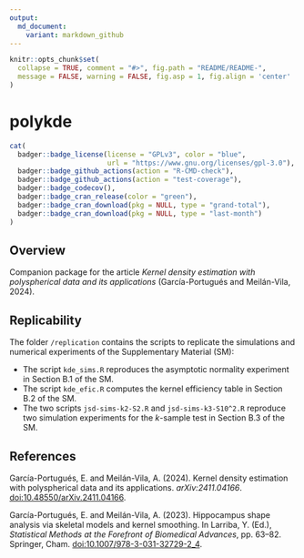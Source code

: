 ```yaml
---
output:
  md_document:
    variant: markdown_github
---
```


```r
knitr::opts_chunk$set(
  collapse = TRUE, comment = "#>", fig.path = "README/README-",
  message = FALSE, warning = FALSE, fig.asp = 1, fig.align = 'center'
)
```

polykde
=======

```r
cat(
  badger::badge_license(license = "GPLv3", color = "blue",
                        url = "https://www.gnu.org/licenses/gpl-3.0"),
  badger::badge_github_actions(action = "R-CMD-check"),
  badger::badge_github_actions(action = "test-coverage"),
  badger::badge_codecov(),
  badger::badge_cran_release(color = "green"),
  badger::badge_cran_download(pkg = NULL, type = "grand-total"),
  badger::badge_cran_download(pkg = NULL, type = "last-month")
)
```

## Overview

Companion package for the article *Kernel density estimation with polyspherical data and its applications* (García-Portugués and Meilán-Vila, 2024).

## Replicability

The folder `/replication` contains the scripts to replicate the simulations and numerical experiments of the Supplementary Material (SM):

* The script `kde_sims.R` reproduces the asymptotic normality experiment in Section B.1 of the SM.
* The script `kde_efic.R` computes the kernel efficiency table in Section B.2 of the SM.
* The two scripts `jsd-sims-k2-S2.R` and `jsd-sims-k3-S10^2.R` reproduce two simulation experiments for the $k$-sample test in Section B.3 of the SM.

## References

García-Portugués, E. and Meilán-Vila, A. (2024). Kernel density estimation with polyspherical data and its applications. *arXiv:2411.04166*. [doi:10.48550/arXiv.2411.04166](https://doi.org/10.48550/arXiv.2411.04166).

García-Portugués, E. and Meilán-Vila, A. (2023). Hippocampus shape analysis via skeletal models and kernel smoothing. In Larriba, Y. (Ed.), *Statistical Methods at the Forefront of Biomedical Advances*, pp. 63--82. Springer, Cham. [doi:10.1007/978-3-031-32729-2_4](https://doi.org/10.1007/978-3-031-32729-2_4).
